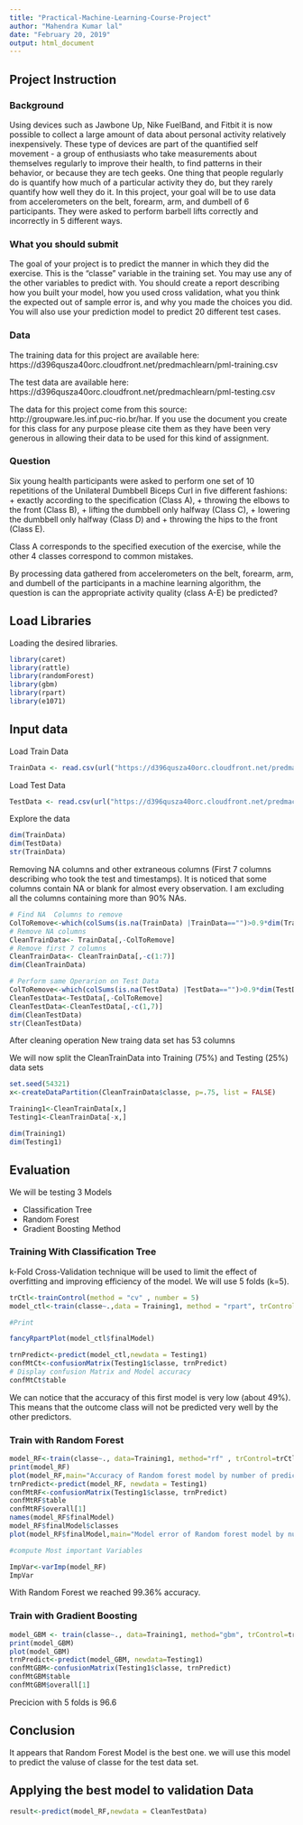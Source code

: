 ---
title: "Practical-Machine-Learning-Course-Project"
author: "Mahendra Kumar lal"
date: "February 20, 2019"
output: html_document
---

## Project Instruction

### Background

Using devices such as Jawbone Up, Nike FuelBand, and Fitbit it is now possible to collect a large amount of data about personal activity relatively inexpensively. These type of devices are part of the quantified self movement - a group of enthusiasts who take measurements about themselves regularly to improve their health, to find patterns in their behavior, or because they are tech geeks. One thing that people regularly do is quantify how much of a particular activity they do, but they rarely quantify how well they do it. In this project, your goal will be to use data from accelerometers on the belt, forearm, arm, and dumbell of 6 participants. They were asked to perform barbell lifts correctly and incorrectly in 5 different ways. 

### What you should submit

The goal of your project is to predict the manner in which they did the exercise. This is the "classe" variable in the training set. You may use any of the other variables to predict with. You should create a report describing how you built your model, how you used cross validation, what you think the expected out of sample error is, and why you made the choices you did. You will also use your prediction model to predict 20 different test cases.

### Data

The training data for this project are available here: 
https://d396qusza40orc.cloudfront.net/predmachlearn/pml-training.csv

The test data are available here:  https://d396qusza40orc.cloudfront.net/predmachlearn/pml-testing.csv

The data for this project come from this source: http://groupware.les.inf.puc-rio.br/har. If you use the document you create for this class for any purpose please cite them as they have been very generous in allowing their data to be used for this kind of assignment.

### Question

Six young health participants were asked to perform one set of 10 repetitions of the Unilateral Dumbbell Biceps Curl in five different fashions: 
+ exactly according to the specification (Class A), 
+ throwing the elbows to the front (Class B), 
+ lifting the dumbbell only halfway (Class C), 
+ lowering the dumbbell only halfway (Class D) and 
+ throwing the hips to the front (Class E).

Class A corresponds to the specified execution of the exercise, while the other 4 classes correspond to common mistakes.

By processing data gathered from accelerometers on the belt, forearm, arm, and dumbell of the participants in a machine learning algorithm, the question is can the appropriate activity quality (class A-E) be predicted?



## Load Libraries

Loading the desired libraries.

```{r}

library(caret)
library(rattle)
library(randomForest)
library(gbm)
library(rpart)
library(e1071)
```


## Input data

Load Train Data

```{r}
TrainData <- read.csv(url("https://d396qusza40orc.cloudfront.net/predmachlearn/pml-training.csv"),header=TRUE)

```

Load Test Data

```{r}
TestData <- read.csv(url("https://d396qusza40orc.cloudfront.net/predmachlearn/pml-testing.csv"),header=TRUE)

```

Explore the data

```{r}
dim(TrainData)
dim(TestData)
str(TrainData)

```

Removing NA columns and other extraneous columns (First 7 columns describing who took the test and timestamps). It is noticed that some columns contain NA or blank for almost every observation. I am excluding all the columns containing more than 90% NAs. 

```{r}
# Find NA  Columns to remove 
ColToRemove<-which(colSums(is.na(TrainData) |TrainData=="")>0.9*dim(TrainData)[1]) 
# Remove NA columns
CleanTrainData<- TrainData[,-ColToRemove]
# Remove first 7 columns
CleanTrainData<- CleanTrainData[,-c(1:7)]
dim(CleanTrainData)

# Perform same Operarion on Test Data
ColToRemove<-which(colSums(is.na(TestData) |TestData=="")>0.9*dim(TestData)[1])
CleanTestData<-TestData[,-ColToRemove]
CleanTestData<-CleanTestData[,-c(1,7)]
dim(CleanTestData)
str(CleanTestData)
```


After cleaning operation New traing data set has 53 columns

We will now split the CleanTrainData into Training (75%)   and Testing (25%) data sets

```{r  }
set.seed(54321)
x<-createDataPartition(CleanTrainData$classe, p=.75, list = FALSE)

Training1<-CleanTrainData[x,]
Testing1<-CleanTrainData[-x,]

dim(Training1)
dim(Testing1)
```

## Evaluation

We will be testing 3 Models

+ Classification Tree
+ Random Forest
+ Gradient Boosting Method

### Training With Classification Tree

k-Fold Cross-Validation technique will be used to limit the effect of overfitting and improving efficiency of the model. We will use 5 folds (k=5).

```{r fig.path= "figure/" }
trCtl<-trainControl(method = "cv" , number = 5)
model_ctl<-train(classe~.,data = Training1, method = "rpart", trControl=trCtl)

#Print 

fancyRpartPlot(model_ctl$finalModel)

trnPredict<-predict(model_ctl,newdata = Testing1)
confMtCt<-confusionMatrix(Testing1$classe, trnPredict)
# Display confusion Matrix and Model accuracy
confMtCt$table
```

We can notice that the accuracy of this first model is very low (about 49%). This means that the outcome class will not be predicted very well by the other predictors.

### Train with  Random Forest

```{r fig.path= "figure/" }
model_RF<-train(classe~., data=Training1, method="rf" , trControl=trCtl, verbose=FALSE)
print(model_RF)
plot(model_RF,main="Accuracy of Random forest model by number of predictors")
trnPredict<-predict(model_RF, newdata = Testing1)
confMtRF<-confusionMatrix(Testing1$classe, trnPredict)
confMtRF$table
confMtRF$overall[1]
names(model_RF$finalModel)
model_RF$finalModel$classes
plot(model_RF$finalModel,main="Model error of Random forest model by number of trees")

#compute Most important Variables

ImpVar<-varImp(model_RF)
ImpVar

```

With Random Forest we reached 99.36% accuracy.

### Train with Gradient Boosting

```{r fig.path= "figure/" }
model_GBM <- train(classe~., data=Training1, method="gbm", trControl=trCtl, verbose=FALSE)
print(model_GBM)
plot(model_GBM)
trnPredict<-predict(model_GBM, newdata=Testing1)
confMtGBM<-confusionMatrix(Testing1$classe, trnPredict)
confMtGBM$table
confMtGBM$overall[1]

```

Precicion with 5 folds is 96.6

## Conclusion

It appears that Random Forest Model is the best one. we will use this model to predict the valuse of classe for the test data set.

## Applying the best model to validation Data
```{r }
result<-predict(model_RF,newdata = CleanTestData)
```

